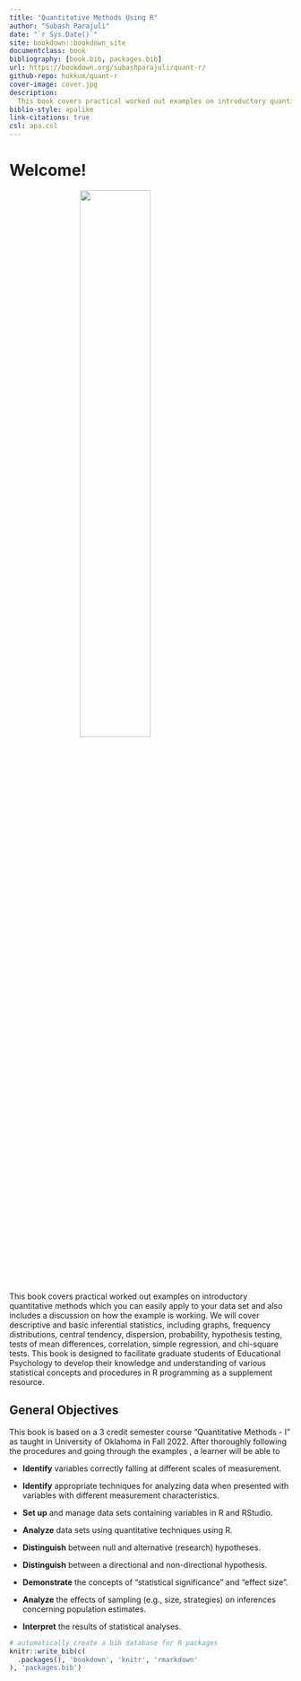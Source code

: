 ```yaml
---
title: "Quantitative Methods Using R"
author: "Subash Parajuli"
date: "`r Sys.Date()`"
site: bookdown::bookdown_site
documentclass: book
bibliography: [book.bib, packages.bib]
url: https://bookdown.org/subashparajuli/quant-r/
github-repo: hukkum/quant-r
cover-image: cover.jpg
description:
  This book covers practical worked out examples on introductory quantitative methods which you can easily apply to your data set and also includes a discussion on how the example is working.
biblio-style: apalike 
link-citations: true 
csl: apa.csl
---
```


# Welcome! {.unnumbered}

![](cover.jpg){style="display: block;   margin-left: auto;   margin-right: auto;   width: 50%;" width="211"}

This book covers practical worked out examples on introductory quantitative methods which you can easily apply to your data set and also includes a discussion on how the example is working. We will cover descriptive and basic inferential statistics, including graphs, frequency distributions, central tendency, dispersion, probability, hypothesis testing, tests of mean differences, correlation, simple regression, and chi-square tests. This book is designed to facilitate graduate students of Educational Psychology to develop their knowledge and understanding of various statistical concepts and procedures in R programming as a supplement resource.

## General Objectives {.unnumbered}

This book is based on a 3 credit semester course "Quantitative Methods - I" as taught in University of Oklahoma in Fall 2022. After thoroughly following the procedures and going through the examples , a learner will be able to

-   **Identify** variables correctly falling at different scales of measurement.

-   **Identify** appropriate techniques for analyzing data when presented with variables with different measurement characteristics.

-   **Set up** and manage data sets containing variables in R and RStudio.

-   **Analyze** data sets using quantitative techniques using R.

-   **Distinguish** between null and alternative (research) hypotheses.

-   **Distinguish** between a directional and non-directional hypothesis.

-   **Demonstrate** the concepts of "statistical significance" and "effect size".

-   **Analyze** the effects of sampling (e.g., size, strategies) on inferences concerning population estimates.

-   **Interpret** the results of statistical analyses.

```r
# automatically create a bib database for R packages
knitr::write_bib(c(
  .packages(), 'bookdown', 'knitr', 'rmarkdown'
), 'packages.bib')
```
